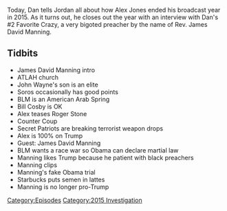 {{DEFAULTSORT:
    #_EPISODE_0089:December 31, 2015
}}{{Episode
    | title           = December 31, 2015
    | caption         = Listen to this episode on [https://knowledgefight.libsyn.com/knowledge-fight-dec-31-2015 Libsyn] [https://open.spotify.com/episode/1bMxsxkAcxUfH7O4rzcIIH Spotify], Read the [[Transcript/89: December 31, 2015|Unofficial Transcript]]
    | episodeNumber   = 89
    | length          = 01:44:00
    | airDate         = October 9, 2017
    | coverageDate    = December 31, 2015
    | episodeType     = [[:Category:2015 Investigation|2015 Investigation]]
    | appearance      = [[James David Manning]], [[George Soros]]
    | oocDrop         = Someone - Sodomite sent me a bucket of poop
    | previousEpisode = [[88: The 2015 Investigation Ends]]
    | nextEpisode     = [[90: October 10, 2017]]
}}

{{Stub}}

Today, Dan tells Jordan all about how Alex Jones ended his broadcast year in 2015. As it turns out, he closes out the year with an interview with Dan's #2 Favorite Crazy, a very bigoted preacher by the name of Rev. James David Manning.

==Tidbits==

*James David Manning intro
*ATLAH church
*John Wayne's son is an elite
*Soros occasionally has good points
*BLM is an American Arab Spring
*Bill Cosby is OK
*Alex teases Roger Stone
*Counter Coup
*Secret Patriots are breaking terrorist weapon drops
*Alex is 100% on Trump
*Guest: James David Manning
*BLM wants a race war so Obama can declare martial law
*Manning likes Trump because he patient with black preachers
*Manning clips
*Manning's fake Obama trial
*Starbucks puts semen in lattes
*Manning is no longer pro-Trump

[[Category:Episodes]]
[[Category:2015 Investigation]]
